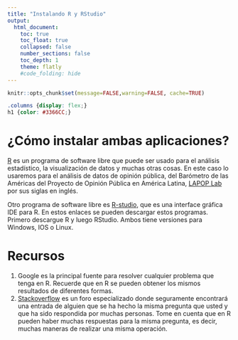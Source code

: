 ```yaml
---
title: "Instalando R y RStudio"
output:
  html_document:
    toc: true
    toc_float: true
    collapsed: false
    number_sections: false
    toc_depth: 1
    theme: flatly
    #code_folding: hide
---
```


```r
knitr::opts_chunk$set(message=FALSE,warning=FALSE, cache=TRUE)
```

```css
.columns {display: flex;}
h1 {color: #3366CC;}
```

# ¿Cómo instalar ambas aplicaciones?

[R](http://www.r-project.org) es un programa de software libre que puede ser usado para el análisis estadístico, la visualización de datos y muchas otras cosas. En este caso lo usaremos para el análisis de datos de opinión pública, del Barómetro de las Américas del Proyecto de Opinión Pública en América Latina, [LAPOP Lab](https://www.vanderbilt.edu/lapop/) por sus siglas en inglés.

Otro programa de software libre es [R-studio](http://www.rstudio.com), que es una interface gráfica IDE para R. En estos enlaces se pueden descargar estos programas. Primero descargue R y luego RStudio. Ambos tiene versiones para Windows, IOS o Linux.

# Recursos

1.  Google es la principal fuente para resolver cualquier problema que tenga en R. Recuerde que en R se pueden obtener los mismos resultados de diferentes formas.
2.  [Stackoverflow](https://stackoverflow.com) es un foro especializado donde seguramente encontrará una entrada de alguien que se ha hecho la misma pregunta que usted y que ha sido respondida por muchas personas. Tome en cuenta que en R pueden haber muchas respuestas para la misma pregunta, es decir, muchas maneras de realizar una misma operación.
